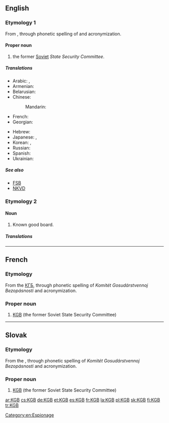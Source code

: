 ==English==
{{wikipedia}}

===Etymology 1===
From {{etyl|ru|en}} {{m|ru|КГБ}}, through phonetic spelling of {{m|ru|Комите́т госуда́рственной безопа́сности||State Security Committee}} and acronymization.

====Proper noun====
{{en-proper noun}}

# the former [[Soviet]] ''State Security Committee''.

=====Translations=====
{{trans-top|Soviet KGB}}
* Arabic: {{t|ar|كَي جِي بِي|m}}, {{t|ar|كَاي جِي بِي|m}}
* Armenian: {{t|hy|ՊԱԿ}}
* Belarusian: {{t|be|КДБ|m|sc=Cyrl}}
* Chinese:
*: Mandarin: {{t+|cmn|克格勃|tr=kègébó|sc=Hani}}
* French: {{t+|fr|KGB|m}}
* Georgian: {{t|ka|სუკ|sc=Geor}}
{{trans-mid}}
* Hebrew: {{t|he|ק.ג.ב.|m|sc=Hebr}}
* Japanese: {{t|ja|カーゲーベー|tr=kāgēbē|sc=Jpan}}, {{t|ja|ケージービー|tr=kējībī|sc=Jpan}}
* Korean: {{t|ko|카게베|sc=Kore}}, {{t|ko|케이지비|sc=Kore}}
* Russian: {{t+|ru|КГБ|m}}
* Spanish: {{t+|es|KGB|m}}
* Ukrainian: {{t|uk|КДБ|m|sc=Cyrl}}
{{trans-bottom}}

=====See also=====
* [[FSB]]
* [[NKVD]]

===Etymology 2===

====Noun====
{{en-noun}}

# {{cx|electronics|lang=en}} Known good board.

=====Translations=====
{{trans-top|Known Good Board}}
{{trans-mid}}
{{trans-bottom}}

[[Category:en:Espionage]]

----

==French==

===Etymology===
From the {{etyl|ru|fr}} [[КГБ]], through phonetic spelling of ''Komitét Gosudárstvennoj Bezopásnosti'' and acronymization.

===Proper noun===
{{head|fr|proper noun|m}}

# [[#English|KGB]] (the former Soviet State Security Committee)

----

==Slovak==

===Etymology===
From the {{etyl|ru|sk}} {{term|КГБ|lang=ru}}, through phonetic spelling of ''Komitét Gosudárstvennoj Bezopásnosti'' and acronymization.

===Proper noun===
{{sk-proper noun|g=n}}

# [[#English|KGB]] (the former Soviet State Security Committee)

[[ar:KGB]]
[[cs:KGB]]
[[de:KGB]]
[[et:KGB]]
[[es:KGB]]
[[fr:KGB]]
[[la:KGB]]
[[pl:KGB]]
[[sk:KGB]]
[[fi:KGB]]
[[tr:KGB]]